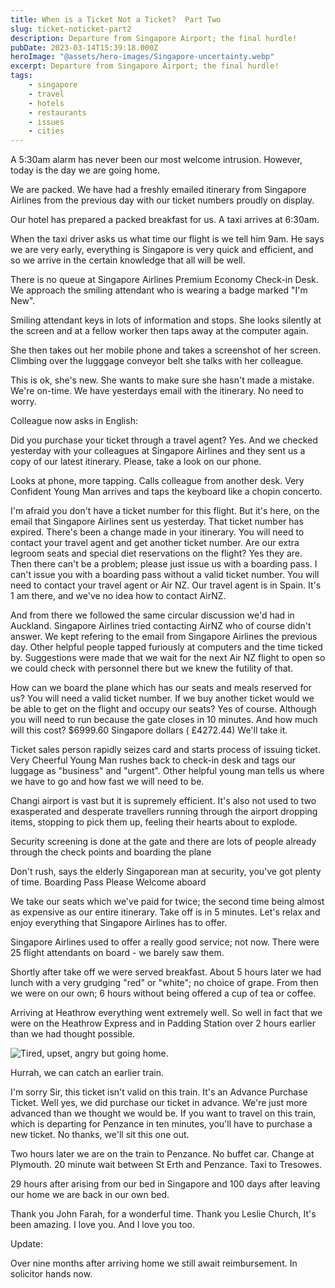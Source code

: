 ```yaml
---
title: When is a Ticket Not a Ticket?  Part Two
slug: ticket-noticket-part2
description: Departure from Singapore Airport; the final hurdle!
pubDate: 2023-03-14T15:39:18.000Z
heroImage: "@assets/hero-images/Singapore-uncertainty.webp"
excerpt: Departure from Singapore Airport; the final hurdle!
tags:
    - singapore
    - travel
    - hotels
    - restaurants
    - issues
    - cities
---
```


A 5:30am alarm has never been our most welcome intrusion. However, today is the day we are going home.

We are packed. We have had a freshly emailed itinerary from Singapore Airlines from the previous day with our ticket numbers proudly on display.

Our hotel has prepared a packed breakfast for us. A taxi arrives at 6:30am.

When the taxi driver asks us what time our flight is we tell him 9am. He says we are very early, everything is Singapore is very quick and efficient, and so we arrive in the certain knowledge that all will be well.

There is no queue at Singapore Airlines Premium Economy Check-in Desk. We approach the smiling attendant who is wearing a badge marked "I'm New".

Smiling attendant keys in lots of information and stops. She looks silently at the screen and at a fellow worker then taps away at the computer again.

She then takes out her mobile phone and takes a screenshot of her screen. Climbing over the lugggage conveyor belt she talks with her colleague.

This is ok, she's new. She wants to make sure she hasn't made a mistake. We're on-time. We have yesterdays email with the itinerary. No need to worry.

Colleague now asks in English:


<IndentedText variant="chat">Did you purchase your ticket through a travel agent?</IndentedText>
<IndentedText variant="chat">Yes. And we checked yesterday with your colleagues at Singapore Airlines and they sent us a copy of our latest itinerary. Please, take a look on our phone.</IndentedText>

Looks at phone, more tapping. Calls colleague from another desk. Very Confident Young Man arrives and taps the keyboard like a chopin concerto.

<IndentedText variant="chat">I'm afraid you don't have a ticket number for this flight.</IndentedText>
<IndentedText variant="chat">But it's here, on the email that Singapore Airlines sent us yesterday.</IndentedText>
<IndentedText variant="chat">That ticket number has expired. There's been a change made in your itinerary. You will need to contact your travel agent and get another ticket number.</IndentedText>
<IndentedText variant="chat"> Are our extra legroom seats and special diet reservations on the flight?</IndentedText>
<IndentedText variant="chat">Yes they are.</IndentedText>
<IndentedText variant="chat">Then there can't be a problem; please just issue us with a boarding pass.</IndentedText>
<IndentedText variant="chat">I can't issue you with a boarding pass without a valid ticket number. You will need to contact your travel agent or Air NZ.</IndentedText>
<IndentedText variant="chat">Our travel agent is in Spain. It's 1 am there, and we've no idea how to contact AirNZ.</IndentedText>

And from there we followed the same circular discussion we'd had in Auckland. Singapore Airlines tried contacting AirNZ who of course didn't answer. We kept refering to the email from Singapore Airlines the previous day. Other helpful people tapped furiously at computers and the time ticked by. Suggestions were made that we wait for the next Air NZ flight to open so we could check with personnel there but we knew the futility of that.

<IndentedText variant="chat">How can we board the plane which has our seats and meals reserved for us?</IndentedText>
<IndentedText variant="chat">You will need a valid ticket number.</IndentedText>
<IndentedText variant="chat">If we buy another ticket would we be able to get on the flight and occupy our seats?</IndentedText>
<IndentedText variant="chat">Yes of course. Although you will need to run because the gate closes in 10 minutes.</IndentedText>
<IndentedText variant="chat">And how much will this cost?</IndentedText>
<IndentedText variant="chat">$6999.60 Singapore dollars ( £4272.44)</IndentedText>
<IndentedText variant="chat">We'll take it.</IndentedText>

Ticket sales person rapidly seizes card and starts process of issuing ticket. Very Cheerful Young Man rushes back to check-in desk and tags our luggage as "business" and "urgent". Other helpful young man tells us where we have to go and how fast we will need to be.

Changi airport is vast but it is supremely efficient. It's also not used to two exasperated and desperate travellers running through the airport dropping items, stopping to pick them up, feeling their hearts about to explode.

Security screening is done at the gate and there are lots of people already through the check points and boarding the plane

<IndentedText variant="chat">Don't rush, says the elderly Singaporean man at security, you've got plenty of time.</IndentedText>
<IndentedText variant="chat">Boarding Pass Please</IndentedText>
<IndentedText variant="chat">Welcome aboard</IndentedText>

We take our seats which we've paid for twice; the second time being almost as expensive as our entire itinerary. Take off is in 5 minutes. Let's relax and enjoy everything that Singapore Airlines has to offer.

Singapore Airlines used to offer a really good service; not now. There were 25 flight attendants on board - we barely saw them.

Shortly after take off we were served breakfast. About 5 hours later we had lunch with a very grudging "red" or "white"; no choice of grape. From then we were on our own; 6 hours without being offered a cup of tea or coffee.

Arriving at Heathrow everything went extremely well. So well in fact that we were on the Heathrow Express and in Padding Station over 2 hours earlier than we had thought possible.


![Tired, upset, angry but going home.](/when-part-2/upset-tired-angry.webp "Tired, upset, angry but going home.")

Hurrah, we can catch an earlier train.


<IndentedText variant="chat">I'm sorry Sir, this ticket isn't valid on this train. It's an Advance Purchase Ticket.</IndentedText>
<IndentedText variant="chat">Well yes, we did purchase our ticket in advance. We're just more advanced than we thought we would be.</IndentedText>
<IndentedText variant="chat">If you want to travel on this train, which is departing for Penzance in ten minutes, you'll have to purchase a new ticket.</IndentedText>
<IndentedText variant="chat">No thanks, we'll sit this one out.</IndentedText>

Two hours later we are on the train to Penzance. No buffet car. Change at Plymouth. 20 minute wait between St Erth and Penzance. Taxi to Tresowes.

29 hours after arising from our bed in Singapore and 100 days after leaving our home we are back in our own bed.


<IndentedText variant="love">Thank you John Farah, for a wonderful time.</IndentedText>
<IndentedText variant="love">Thank you Leslie Church, It's been amazing.</IndentedText>
<IndentedText variant="love">I love you.</IndentedText>
<IndentedText variant="love">And I love you too.</IndentedText>

Update:

Over nine months after arriving home we still await reimbursement. 
In solicitor hands now.